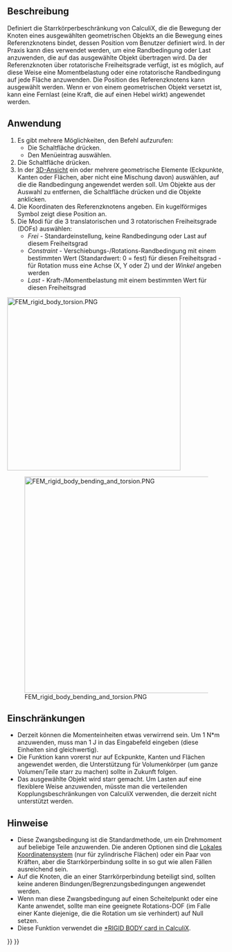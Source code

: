 <languages/>

{{Docnav/de
|[[FEM_ConstraintFixed/de|RandbedingungFestsetzen]]
|[[FEM_ConstraintDisplacement/de|RandbedingungVerschiebung]]
|[[FEM_Workbench/de|FEM]]
|IconL=FEM_ConstraintFixed.svg
|IconR=FEM_ConstraintDisplacement.svg
|IconC=Workbench_FEM.svg
}}

{{GuiCommandContainer|
{{GuiCommand/de
|Name=FEM ConstraintRigidBody
|Name/de=FEM RandbedingungStarrerKörper
|MenuLocation=Modell → Mechanische Randbedingungen und Belastungen → Randbedingung starrer Körper
|Workbenches=[[FEM_Workbench/de|FEM]]
|Version=1.0
|SeeAlso=[[FEM_ConstraintDisplacement/de|FEM RandbedingungVerschiebung]]
}}
{{GuiCommandFemInfo/de
|Solvers=CalculiX
}}
}}

<span id="Description"></span>
==Beschreibung==


Definiert die Starrkörperbeschränkung von CalculiX, die die Bewegung der Knoten eines ausgewählten geometrischen Objekts an die Bewegung eines Referenzknotens bindet, dessen Position vom Benutzer definiert wird. In der Praxis kann dies verwendet werden, um eine Randbedingung oder Last anzuwenden, die auf das ausgewählte Objekt übertragen wird. Da der Referenzknoten über rotatorische Freiheitsgrade verfügt, ist es möglich, auf diese Weise eine Momentbelastung oder eine rotatorische Randbedingung auf jede Fläche anzuwenden. Die Position des Referenzknotens kann ausgewählt werden. Wenn er von einem geometrischen Objekt versetzt ist, kann eine Fernlast (eine Kraft, die auf einen Hebel wirkt) angewendet werden.

<span id="Usage"></span>
==Anwendung==


# Es gibt mehrere Möglichkeiten, den Befehl aufzurufen:
#* Die Schaltfläche {{Button|[[Image:FEM_ConstraintRigidBody.svg|16px]] [[FEM_ConstraintRigidBody/de|Randbedingung Starrer Körper]]}} drücken.
#* Den Menüeintrag {{MenuCommand|Modell → Mechanische Randbedingungen und Belastungen → [[Image:FEM_ConstraintRigidBody.svg|16px]] Randbedingung Starrer Körper}} auswählen.
# Die Schaltfläche {{Button|Hinzufügen}} drücken.
# In der [[3D_view/de|3D-Ansicht]] ein oder mehrere geometrische Elemente (Eckpunkte, Kanten oder Flächen, aber nicht eine Mischung davon) auswählen, auf die die Randbedingung angewendet werden soll. Um Objekte aus der Auswahl zu entfernen, die Schaltfläche {{Button|Entfernen}} drücken und die Objekte anklicken.
# Die Koordinaten des Referenzknotens angeben. Ein kugelförmiges Symbol zeigt diese Position an.
# Die Modi für die 3 translatorischen und 3 rotatorischen Freiheitsgrade (DOFs) auswählen:
#* ''Frei'' - Standardeinstellung, keine Randbedingung oder Last auf diesem Freiheitsgrad
#* ''Constraint'' - Verschiebungs-/Rotations-Randbedingung mit einem bestimmten Wert (Standardwert: 0 = fest) für diesen Freiheitsgrad - für Rotation muss eine Achse (X, Y oder Z) und der ''Winkel'' angeben werden
#* ''Last'' - Kraft-/Momentbelastung mit einem bestimmten Wert für diesen Freiheitsgrad

[[Image:FEM_rigid_body_torsion.PNG|400px]]
{{Caption|Einseitig eingespannter Balken (Kragbalken) unter Torsionsbelastung. Grüne Stifte zeigen die Fläche an, auf die die Randbedingung Starrer Körper angewendet wird; die große grüne Kugel ist ein Referenzknoten. Das Moment ist um die richtige Achse festgelegt.}}

[[Image:FEM_rigid_body_bending_and_torsion.PNG|500px]]
<div lang="en" dir="ltr" class="mw-content-ltr">
{{Caption|Cantilever beam subjected to combined loading (bending and torsion) via so-called remote force. Reference node is offset from a beam and a force pointing downwards is applied to it.}}
</div>

<span id="Limitations"></span>
==Einschränkungen==


* Derzeit können die Momenteinheiten etwas verwirrend sein. Um 1 N*m anzuwenden, muss man 1 J in das Eingabefeld eingeben (diese Einheiten sind gleichwertig).
* Die Funktion kann vorerst nur auf Eckpunkte, Kanten und Flächen angewendet werden, die Unterstützung für Volumenkörper (um ganze Volumen/Teile starr zu machen) sollte in Zukunft folgen.
* Das ausgewählte Objekt wird starr gemacht. Um Lasten auf eine flexiblere Weise anzuwenden, müsste man die verteilenden Kopplungsbeschränkungen von CalculiX verwenden, die derzeit nicht unterstützt werden.

<span id="Notes"></span>
==Hinweise== 

* Diese Zwangsbedingung ist die Standardmethode, um ein Drehmoment auf beliebige Teile anzuwenden. Die anderen Optionen sind die [[FEM_ConstraintTransform/de|Lokales Koordinatensystem]] (nur für zylindrische Flächen) oder ein Paar von Kräften, aber die Starrkörperbindung sollte in so gut wie allen Fällen ausreichend sein.
* Auf die Knoten, die an einer Starrkörperbindung beteiligt sind, sollten keine anderen Bindungen/Begrenzungsbedingungen angewendet werden.
* Wenn man diese Zwangsbedingung auf einen Scheitelpunkt oder eine Kante anwendet, sollte man eine geeignete Rotations-DOF (im Falle einer Kante diejenige, die die Rotation um sie verhindert) auf Null setzen.
* Diese Funktion verwendet die [https://web.mit.edu/calculix_v2.7/CalculiX/ccx_2.7/doc/ccx/node236.html *RIGID BODY card in CalculiX].



{{Docnav/de
|[[FEM_ConstraintFixed/de|RandbedingungFestsetzen]]
|[[FEM_ConstraintDisplacement/de|RandbedingungVerschiebung]]
|[[FEM_Workbench/de|FEM]]
|IconL=FEM_ConstraintFixed.svg
|IconR=FEM_ConstraintDisplacement.svg
|IconC=Workbench_FEM.svg
}}

{{FEM Tools navi{{#translation:}}}}
{{Userdocnavi{{#translation:}}}}